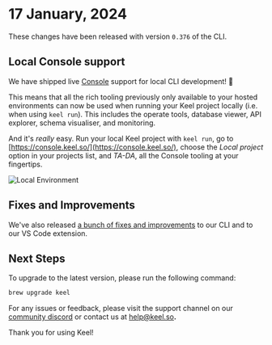 
# 17 January, 2024

These changes have been released with version `0.376` of the CLI.

## Local Console support

We have shipped live [Console](https://console.keel.so/) support for local CLI development! 🚀 

This means that all the rich tooling previously only available to your hosted environments can now be used when running your Keel project locally (i.e. when using `keel run`).  This includes the operate tools, database viewer, API explorer, schema visualiser, and monitoring.

And it's _really_ easy.  Run your local Keel project with `keel run`, go to [https://console.keel.so/](https://console.keel.so/), choose the *Local project* option in your projects list, and *TA-DA*, all the Console tooling at your fingertips.

![Local Environment](/release-notes/0-376-local-env-menu.png)

## Fixes and Improvements

We've also released [a bunch of fixes and improvements](https://github.com/teamkeel/keel/releases/tag/v0.376.0) to our CLI and to our VS Code extension. 

## Next Steps

To upgrade to the latest version, please run the following command:

```bash
brew upgrade keel
```

For any issues or feedback, please visit the support channel on our [community discord](https://keel.so/discord) or contact us at [help@keel.so](mailto:help@keel.so)**.**

Thank you for using Keel!
